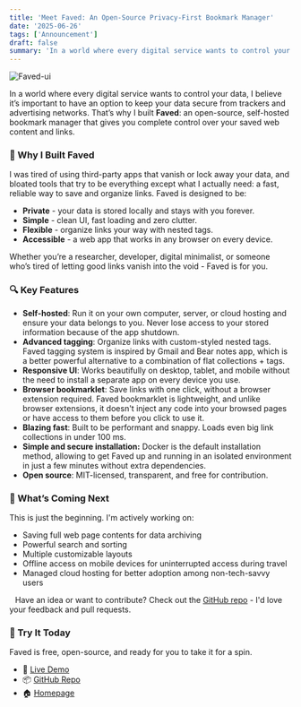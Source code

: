 ```yaml
---
title: 'Meet Faved: An Open-Source Privacy-First Bookmark Manager'
date: '2025-06-26'
tags: ['Announcement']
draft: false
summary: 'In a world where every digital service wants to control your data, I believe it’s important to have an option to keep your data secure from trackers and advertising networks. That’s why I built Faved: an open-source, self-hosted bookmark manager that gives you complete control over your saved web content and links.'
---
```


![Faved-ui](/static/images/posts/screenshot-list-ff.png)

In a world where every digital service wants to control your data, I believe it’s important to have an option to keep your data secure from trackers and advertising networks. That’s why I built **Faved**: an open-source, self-hosted bookmark manager that gives you complete control over your saved web content and links.

### 🧠 Why I Built Faved

I was tired of using third-party apps that vanish or lock away your data, and bloated tools that try to be everything except what I actually need: a fast, reliable way to save and organize links.
Faved is designed to be:

- **Private** - your data is stored locally and stays with you forever.
- **Simple** - clean UI, fast loading and zero clutter.
- **Flexible** - organize links your way with nested tags.
- **Accessible** - a web app that works in any browser on every device.

Whether you’re a researcher, developer, digital minimalist, or someone who’s tired of letting good links vanish into the void - Faved is for you.
⠀

### 🔍 Key Features

- **Self-hosted**: Run it on your own computer, server, or cloud hosting and ensure your data belongs to you. Never lose access to your stored information because of the app shutdown.
- **Advanced tagging**: Organize links with custom-styled nested tags. Faved tagging system is inspired by Gmail and Bear notes app, which is a better powerful alternative to a combination of flat collections + tags.
- **Responsive UI**: Works beautifully on desktop, tablet, and mobile without the need to install a separate app on every device you use.
- **Browser bookmarklet**: Save links with one click, without a browser extension required. Faved bookmarklet is lightweight, and unlike browser extensions, it doesn't inject any code into your browsed pages or have access to them before you click to use it.
- **Blazing fast**: Built to be performant and snappy. Loads even big link collections in under 100 ms.
- **Simple and secure installation:** Docker is the default installation method, allowing to get Faved up and running in an isolated environment in just a few minutes without extra dependencies.
- **Open source**: MIT-licensed, transparent, and free for contribution.
  ⠀

### 🌱 What’s Coming Next

This is just the beginning. I'm actively working on:

- Saving full web page contents for data archiving
- Powerful search and sorting
- Multiple customizable layouts
- Offline access on mobile devices for uninterrupted access during travel
- Managed cloud hosting for better adoption among non-tech-savvy users

⠀Have an idea or want to contribute? Check out the [GitHub repo](https://github.com/denho/faved) - I'd love your feedback and pull requests.

### 🚀 Try It Today

Faved is free, open-source, and ready for you to take it for a spin.

- 🧪 [Live Demo](https://demo.faved.dev/)
- 📦 [GitHub Repo](https://github.com/denho/faved)
- 🏠 [Homepage](https://faved.dev/)
